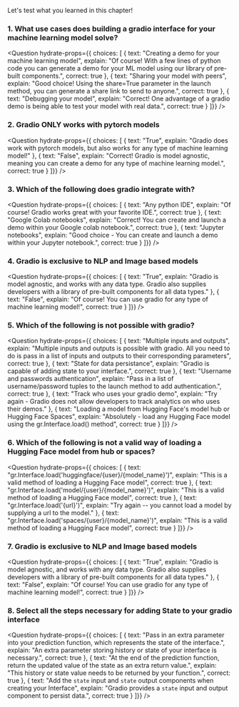 <script>
	
</script>

Let's test what you learned in this chapter!

### 1. What use cases does building a gradio interface for your machine learning model solve?

<Question
	hydrate-props={{ choices: [
        {
			text: "Creating a demo for your machine learning model",
			explain: "Of course! With a few lines of python code you can generate a demo for your ML model using our library of pre-built components.",
			correct: true
		},
		{
			text: "Sharing your model with peers",
			explain: "Good choice! Using the share=True parameter in the launch method, you can generate a share link to send to anyone.",
            correct: true
		},
		{
			text: "Debugging your model",
			explain: "Correct! One advantage of a gradio demo is being able to test your model with real data.",
			correct: true
		}
	]}}
/>


### 2. Gradio ONLY works with pytorch models

<Question
	hydrate-props={{ choices: [
        {
			text: "True",
			explain: "Gradio does work with pytorch models, but also works for any type of machine learning model!"
        },
        {
			text: "False",
			explain: "Correct! Gradio is model agnostic, meaning you can create a demo for any type of machine learning model.",
			correct: true
        } 
	]}}
/>

### 3. Which of the following does gradio integrate with?

<Question
	hydrate-props={{ choices: [
        {
			text: "Any python IDE",
			explain: "Of course! Gradio works great with your favorite IDE.",
            correct: true
        },
        {
			text: "Google Colab notebooks",
			explain: "Correct! You can create and launch a demo within your Google colab notebook.",
			correct: true
        },
        {
			text: "Jupyter notebooks",
			explain: "Good choice - You can create and launch a demo within your Jupyter notebook.",
			correct: true
        } 
	]}}
/>

### 4. Gradio is exclusive to NLP and Image based models

<Question
	hydrate-props={{ choices: [
        {
			text: "True",
			explain: "Gradio is model agnostic, and works with any data type. Gradio also supplies developers with a library of pre-built components for all data types."
        },
        {
			text: "False",
			explain: "Of course! You can use gradio for any type of machine learning model!",
            correct: true
        }
	]}}
/>

### 5. Which of the following is not possible with gradio?

<Question
	hydrate-props={{ choices: [
        {
			text: "Multiple inputs and outputs",
			explain: "Multiple inputs and outputs is possible with gradio. All you need to do is pass in a list of inputs and outputs to their corresponding parameters",
            correct: true
        },
        {
			text: "State for data persistance",
			explain: "Gradio is capable of adding state to your interface.",
			correct: true
        },
        {
			text: "Username and passwords authentication",
			explain: "Pass in a list of username/password tuples to the launch method to add authentication.",
			correct: true
        },
        {
			text: "Track who uses your gradio demo",
			explain: "Try again - Gradio does not allow developers to track analytics on who uses their demos."
        },
        {
			text: "Loading a model from Hugging Face's model hub or Hugging Face Spaces",
			explain: "Absolutely - load any Hugging Face model using the gr.Interface.load() method",
			correct: true
        }
	]}}
/>

### 6. Which of the following is not a valid way of loading a Hugging Face model from hub or spaces?

<Question
	hydrate-props={{ choices: [
        {
			text: "gr.Interface.load('huggingface/{user}/{model_name}')",
			explain: "This is a valid method of loading a Hugging Face model",
            correct: true
        },
        {
			text: "gr.Interface.load('model/{user}/{model_name}')",
			explain: "This is a valid method of loading a Hugging Face model",
			correct: true
        },
        {
			text: "gr.Interface.load('{url}')",
			explain: "Try again -- you cannot load a model by supplying a url to the model."
        },
        {
			text: "gr.Interface.load('spaces/{user}/{model_name}')",
			explain: "This is a valid method of loading a Hugging Face model",
			correct: true
        }
	]}}
/>

### 7. Gradio is exclusive to NLP and Image based models

<Question
	hydrate-props={{ choices: [
        {
			text: "True",
			explain: "Gradio is model agnostic, and works with any data type. Gradio also supplies developers with a library of pre-built components for all data types."
        },
        {
			text: "False",
			explain: "Of course! You can use gradio for any type of machine learning model!",
            correct: true
        }
	]}}
/>

### 8. Select all the steps necessary for adding State to your gradio interface

<Question
	hydrate-props={{ choices: [
        {
			text: "Pass in an extra parameter into your prediction function, which represents the state of the interface.",
			explain: "An extra parameter storing history or state of your interface is necessary.",
            correct: true
        },
        {
			text: "At the end of the prediction function, return the updated value of the state as an extra return value.",
			explain: "This history or state value needs to be returned by your function.",
            correct: true
        },
        {
			text: "Add the `state` input and `state` output components when creating your Interface",
			explain: "Gradio provides a `state` input and output component to persist data.",
            correct: true
        }
	]}}
/>